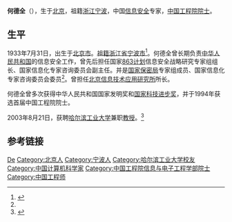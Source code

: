 {{Otheruses|何德全}}

'''何德全'''（{{bd|1933年|7月31日|||catIdx=H何德全}}），生于[[北京市|北京]]，祖籍[[浙江省|浙江]][[宁波市|宁波]]，中国[[信息安全|信息安全]]专家，[[中国工程院|中国工程院]][[院士|院士]]。

== 生平 ==
1933年7月31日，出生于[[北京市|北京市]]。[[祖籍|祖籍]][[浙江省|浙江省]][[宁波市|宁波市]]<ref name="何德全简历">{{cite web |url=http://www.ciotimes.com/expert/37112.html |title=中国工程院院士、国家信息化专家咨询委员会委员:何德全 |publisher=CIO时代 |accessdate=2008年8月15日 |language=zh |archive-date=2015年9月23日 |archive-url=https://web.archive.org/web/20150923203633/http://www.ciotimes.com/expert/37112.html |dead-url=no }}</ref>。何德全曾长期负责[[中华人民共和国|中华人民共和国]]的信息安全工作，曾先后担任国家[[863计划|863计划]]信息安全战略研究专家组组长、国家信息化专家咨询委员会副主任。并是[[中央保密委员会办公室|国家保密局]]专家组成员、国家信息化专家咨询委员会委员<ref name="何德全简历"/>。曾担任[[北京信息技术应用研究所|北京信息技术应用研究所]]所长。

何德全曾多次获得中华人民共和国国家发明奖和[[国家科技进步奖|国家科技进步奖]]，并于1994年获选首届中国工程院院士。

2003年8月21日，获聘[[哈尔滨工业大学|哈尔滨工业大学]]兼职[[教授|教授]]。<ref name="哈工大何德全">{{cite web |url=http://today.hit.edu.cn/articles/2003/9-3/7869.htm |title=哈工大兼职教授、中国工程院院士何德全教授 |publisher=[[哈尔滨工业大学|哈尔滨工业大学]]新闻 |author=郑学军 |date=2003-09-03 |accessdate=2008年8月15日 |language=zh |archive-date=2014-07-29 |archive-url=https://web.archive.org/web/20140729005109/http://today.hit.edu.cn/articles/2003/9-3/7869.htm |dead-url=no }}</ref>

== 参考链接 ==
{{reflist}}

{{中国工程院信息与电子工程学部院士}}

{{Authority control}}
{{DEFAULTSORT:He何}}
[[Category:何姓|De]]
[[Category:北京人|Category:北京人]]
[[Category:宁波人|Category:宁波人]]
[[Category:哈尔滨工业大学校友|Category:哈尔滨工业大学校友]]
[[Category:中国计算机科学家|Category:中国计算机科学家]]
[[Category:中国工程院信息与电子工程学部院士|Category:中国工程院信息与电子工程学部院士]]
[[Category:中国工程师|Category:中国工程师]]